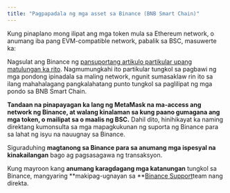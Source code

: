 ```yaml
---
title: "Pagpapadala ng mga asset sa Binance (BNB Smart Chain)"
---
```


Kung pinaplano mong ilipat ang mga token mula sa Ethereum network, o anumang iba pang EVM-compatible network, pabalik sa BSC, masuwerte ka:

Nagsulat ang Binance ng [pansuportang artikulo partikular upang matulungan ka rito](https://academy.binance.com/en/articles/how-to-recover-crypto-transferred-to-the-wrong-network-on-binance). Nagmumungkahi ito partikular tungkol sa pagbawi ng mga pondong ipinadala sa maling network, ngunit sumasaklaw rin ito sa ilang mahahalagang pangkalahatang punto tungkol sa paglilipat ng mga pondo sa BNB Smart Chain.

**Tandaan na pinapayagan ka lang ng MetaMask na ma-access ang network ng Binance, at walang kinalaman sa kung paano gumagana ang mga token, o mailipat sa o maalis ng BSC.** Dahil dito, hinihikayat ka naming direktang kumonsulta sa mga mapagkukunan ng suporta ng Binance para sa lahat ng isyu na nauugnay sa Binance.

Siguraduhing **magtanong sa Binance para sa anumang mga ispesyal na kinakailangan** bago ag pagsasagawa ng transaksyon.

Kung mayroon kang **anumang karagdagang mga katanungan** tungkol sa Binance, mangyaring **makipag-ugnayan sa **[Binance Support](https://www.binance.com/en/support)team nang direkta.
